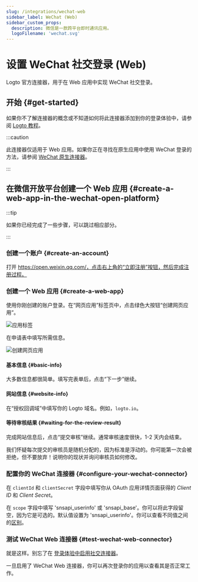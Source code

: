 ```yaml
---
slug: /integrations/wechat-web
sidebar_label: WeChat (Web)
sidebar_custom_props:
  description: 微信是一款跨平台即时通讯应用。
  logoFilename: 'wechat.svg'
---
```



# 设置 WeChat 社交登录 (Web)

Logto 官方连接器，用于在 Web 应用中实现 WeChat 社交登录。

<GuideTip />

## 开始 \{#get-started}

如果你不了解连接器的概念或不知道如何将此连接器添加到你的登录体验中，请参阅 [Logto 教程](/connectors/social-connectors)。

:::caution

此连接器仅适用于 Web 应用。如果你正在寻找在原生应用中使用 WeChat 登录的方法，请参阅 [WeChat 原生连接器](/integrations/wechat-native)。

:::

## 在微信开放平台创建一个 Web 应用 \{#create-a-web-app-in-the-wechat-open-platform}

:::tip

如果你已经完成了一些步骤，可以跳过相应部分。

:::

### 创建一个账户 \{#create-an-account}

打开 https://open.weixin.qq.com/，点击右上角的“立即注册”按钮，然后完成注册过程。

### 创建一个 Web 应用 \{#create-a-web-app}

使用你刚创建的账户登录。在“网页应用”标签页中，点击绿色大按钮“创建网页应用”。

<img src="/img/assets/app-tabs.png" alt="应用标签" />

在申请表中填写所需信息。

<img src="/img/assets/create-web-app.png" alt="创建网页应用" />

#### 基本信息 \{#basic-info}

大多数信息都很简单。填写完表单后，点击“下一步”继续。

#### 网站信息 \{#website-info}

在“授权回调域”中填写你的 Logto 域名。例如，`logto.io`。

#### 等待审核结果 \{#waiting-for-the-review-result}

完成网站信息后，点击“提交审核”继续。通常审核速度很快，1-2 天内会结束。

我们怀疑每次提交的审核员是随机分配的，因为标准是浮动的。你可能第一次会被拒绝，但不要放弃！说明你的现状并询问审核员如何修改。

### 配置你的 WeChat 连接器 \{#configure-your-wechat-connector}

在 `clientId` 和 `clientSecret` 字段中填写你从 OAuth 应用详情页面获得的 _Client ID_ 和 _Client Secret_。

在 `scope` 字段中填写 'snsapi_userinfo' 或 'snsapi_base'。你可以将此字段留空，因为它是可选的。默认值设置为 'snsapi_userinfo'。你可以查看不同值之间的[区别](https://developers.weixin.qq.com/doc/offiaccount/OA_Web_Apps/Wechat_webpage_authorization.html)。

### 测试 WeChat Web 连接器 \{#test-wechat-web-connector}

就是这样。别忘了在 [登录体验中启用社交连接器](/connectors/social-connectors/#enable-social-sign-in)。

一旦启用了 WeChat Web 连接器，你可以再次登录你的应用以查看其是否正常工作。
